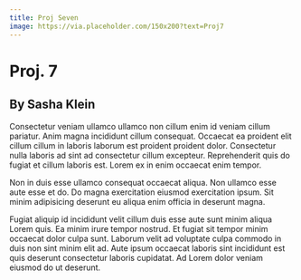 ```yaml
---
title: Proj Seven
image: https://via.placeholder.com/150x200?text=Proj7
---
```


# Proj. 7

## By Sasha Klein

Consectetur veniam ullamco ullamco non cillum enim id veniam cillum pariatur. Anim magna incididunt cillum consequat. Occaecat ea proident elit cillum cillum in laboris laborum est proident proident dolor. Consectetur nulla laboris ad sint ad consectetur cillum excepteur. Reprehenderit quis do fugiat et cillum laboris est. Lorem ex in enim occaecat enim tempor.

Non in duis esse ullamco consequat occaecat aliqua. Non ullamco esse aute esse et do. Do magna exercitation eiusmod exercitation ipsum. Sit minim adipisicing deserunt eu aliqua enim officia in deserunt magna.

Fugiat aliquip id incididunt velit cillum duis esse aute sunt minim aliqua Lorem quis. Ea minim irure tempor nostrud. Et fugiat sit tempor minim occaecat dolor culpa sunt. Laborum velit ad voluptate culpa commodo in duis non sint minim elit ad. Aute ipsum occaecat laboris sint incididunt est quis deserunt consectetur laboris cupidatat. Ad Lorem dolor veniam eiusmod do ut deserunt.
